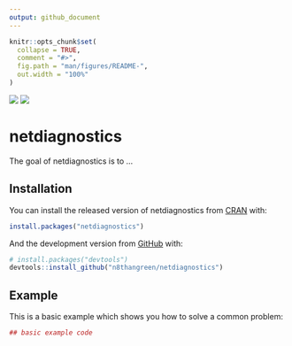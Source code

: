 ```yaml
---
output: github_document
---
```


<!-- README.md is generated from README.Rmd. Please edit that file -->

```r
knitr::opts_chunk$set(
  collapse = TRUE,
  comment = "#>",
  fig.path = "man/figures/README-",
  out.width = "100%"
)
```

![](C:/Users/ngreen1/Google Drive/Pictures/license-MIT-blue.svg)
![](C:/Users/ngreen1/Google Drive/Pictures/lifecycle-experimental-orange.svg)

# netdiagnostics

The goal of netdiagnostics is to ...

## Installation

You can install the released version of netdiagnostics from [CRAN](https://CRAN.R-project.org) with:

``` r
install.packages("netdiagnostics")
```

And the development version from [GitHub](https://github.com/) with:

``` r
# install.packages("devtools")
devtools::install_github("n8thangreen/netdiagnostics")
```
## Example

This is a basic example which shows you how to solve a common problem:

```r
## basic example code
```

